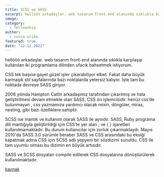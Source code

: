 ```yaml
---
title: SCSS ve SASS
excerpt: hellööö arkadaşlar. web tasarım front-end alanında sıklıkla karşılaşıp kullanılan iki programlama dilinden ufacık bahsetmek istiyorum.
image:
category:
  - fellowship
author:
  - sonia-uribe
featured: true
date: "22.12.2022"
---
```


hellööö arkadaşlar. web tasarım front-end alanında sıklıkla karşılaşıp kullanılan iki programlama dilinden ufacık bahsetmek istiyorum.

CSS tek başına gayet güzel işler çıkarabiliyor elbet. Fakat daha büyük karmaşık stil sayfalarında bazı noktalarda yetersiz kalıyor. İşte tam bu noktada devreye SASS giriyor.

2006 yılında Hampton Catlin arkadaşımız tarafından çıkarılmış ve hala geliştirilmesi devam etmekte olan SASS, CSS ön işlemcisidir. henüz css’de bulunmayan , css yazmamıza yardımcı olacak mixin, döngüler, miras, nesting, gibi bazı özelliklere sahiptir.

SCSS ise mantık ve kullanım olarak SASS ile aynıdır. SASS, Ruby programa dili mantığıyla geliştirildiği için CSS’te yer alan ; ve { } işaretleri kullanılmamaktadır. Bu durum kullanıcılar için zorluk çıkarmaktaydı. Mayıs 2010'da SASS 3.0 sürümle beraber SASS ve CSS arasındaki bu eksiği kapatmak adına CSS için SCSS adlı yepyeni bir sözdizimi sunuldu. CSS ile tam uyumlu olması bu dizimin en büyük artısıdır.

SASS ve SCSS dosyaları compile edilerek CSS dosyalarına dönüştürülerek kullanılmaktadır.

<a href="https://www.sitepoint.com/whats-difference-sass-scss/">kaynak</a>
